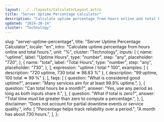 ```yaml
---
layout: ../../layouts/CalculatorLayout.astro
title: "Server Uptime Percentage Calculator"
description: "Calculate uptime percentage from hours online and total hours."
updated: "2024-10-14"
cluster: "Technology"
---
```



  slug: "server-uptime-percentage",
  title: "Server Uptime Percentage Calculator",
  locale: "en",
  intro: "Calculate uptime percentage from hours online and total hours.",
  unit: "%",
  cluster: "Technology",
  inputs: [
    {
      name: "uptime",
      label: "Uptime Hours",
      type: "number",
      step: "any",
      placeholder: "720",
    },
    {
      name: "total",
      label: "Total Hours",
      type: "number",
      step: "any",
      placeholder: "730",
    },
  ],
  expression: "uptime / total * 100",
  examples: [
    { description: "720 uptime, 730 total ⇒ 98.63 %" },
    { description: "99 uptime, 100 total ⇒ 99 %" },
  ],
  faqs: [
    {
      question: "What is considered good uptime?",
      answer: "Many services aim for at least 99.9% uptime.",
    },
    {
      question: "Can total hours be a month?",
      answer: "Yes, use any period as long as both inputs share it.",
    },
    {
      question: "What if total is zero?",
      answer: "Total time must be greater than zero to compute a percentage.",
    },
  ],
  disclaimer:
    "Does not account for partial downtime events or service quality.",
  info: [
    "Percentage helps track reliability over a period.",
    "A month has about 730 hours.",
  ],
};

<Calculator schema={schema} />
